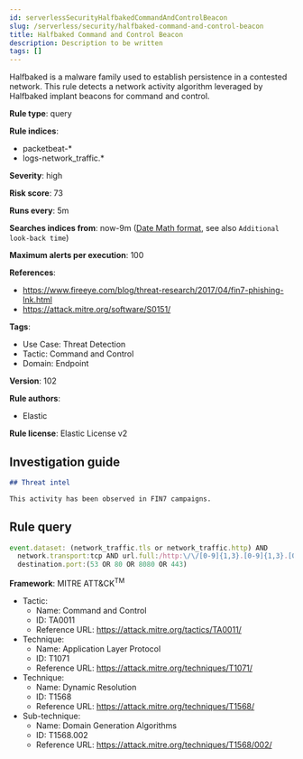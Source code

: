 ```yaml
---
id: serverlessSecurityHalfbakedCommandAndControlBeacon
slug: /serverless/security/halfbaked-command-and-control-beacon
title: Halfbaked Command and Control Beacon
description: Description to be written
tags: []
---
```


<div id="halfbaked-command-and-control-beacon"></div>

Halfbaked is a malware family used to establish persistence in a contested network. This rule detects a network activity algorithm leveraged by Halfbaked implant beacons for command and control.

**Rule type**: query

**Rule indices**: 

* packetbeat-*
* logs-network_traffic.*

**Severity**: high

**Risk score**: 73

**Runs every**: 5m

**Searches indices from**: now-9m ([Date Math format](((ref))/common-options.html#date-math), see also <DocLink id="serverlessSecurityRulesUiCreate" section="set-the-rules-schedule">`Additional look-back time`</DocLink>)

**Maximum alerts per execution**: 100

**References**: 

* https://www.fireeye.com/blog/threat-research/2017/04/fin7-phishing-lnk.html
* https://attack.mitre.org/software/S0151/

**Tags**: 

* Use Case: Threat Detection
* Tactic: Command and Control
* Domain: Endpoint

**Version**: 102

**Rule authors**: 

* Elastic

**Rule license**: Elastic License v2

## Investigation guide

```markdown
## Threat intel

This activity has been observed in FIN7 campaigns.
```

## Rule query

```js
event.dataset: (network_traffic.tls or network_traffic.http) AND
  network.transport:tcp AND url.full:/http:\/\/[0-9]{1,3}.[0-9]{1,3}.[0-9]{1,3}.[0-9]{1,3}\/cd/ AND
  destination.port:(53 OR 80 OR 8080 OR 443)

```

**Framework**: MITRE ATT&CK<sup>TM</sup>

* Tactic:
    * Name: Command and Control
    * ID: TA0011
    * Reference URL: https://attack.mitre.org/tactics/TA0011/
* Technique:
    * Name: Application Layer Protocol
    * ID: T1071
    * Reference URL: https://attack.mitre.org/techniques/T1071/
* Technique:
    * Name: Dynamic Resolution
    * ID: T1568
    * Reference URL: https://attack.mitre.org/techniques/T1568/
* Sub-technique:
    * Name: Domain Generation Algorithms
    * ID: T1568.002
    * Reference URL: https://attack.mitre.org/techniques/T1568/002/

